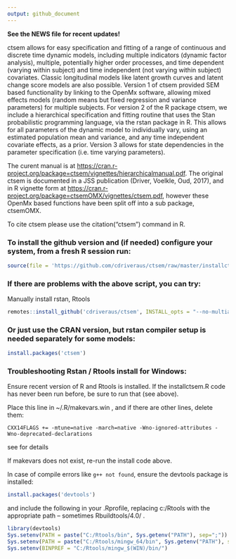 ```yaml
---
output: github_document
---
```


<!-- README.md is generated from README.Rmd. Please edit that file -->

<!-- [![Build Status](https://travis-ci.org/cdriveraus/ctsem.svg?branch=master)](https://travis-ci.org/cdriveraus/ctsem) -->

**See the NEWS file for recent updates!**

ctsem allows for easy specification and fitting of a range of continuous and discrete time dynamic models, including multiple indicators (dynamic factor analysis), multiple, potentially higher order processes, and time dependent (varying within subject) and time independent (not varying within subject) covariates. Classic longitudinal models like latent growth curves and latent change score models are also possible.  Version 1 of ctsem provided SEM based functionality by linking to the OpenMx software, allowing mixed effects models (random means but fixed regression and variance parameters) for multiple subjects. For version 2 of the R package ctsem, we include a hierarchical specification and fitting routine that uses the Stan probabilistic programming language, via the rstan package in R. This allows for all parameters of the dynamic model to individually vary, using an estimated population mean and variance, and any time independent covariate effects, as a prior. Version 3 allows for state dependencies in the parameter specification (i.e. time varying parameters). 

The curent manual is at <https://cran.r-project.org/package=ctsem/vignettes/hierarchicalmanual.pdf>.
The original ctsem is documented in a JSS publication (Driver, Voelkle, Oud, 2017), and in R vignette form at <https://cran.r-project.org/package=ctsemOMX/vignettes/ctsem.pdf>, however these OpenMx based functions have been split off into a sub package, ctsemOMX. 

To cite ctsem please use the citation("ctsem") command in R.

### To install the github version and (if needed) configure your system, from a fresh R session run:
```r
source(file = 'https://github.com/cdriveraus/ctsem/raw/master/installctsem.R')
```

### If there are problems with the above script, you can try:
Manually install rstan, Rtools
```r
remotes::install_github('cdriveraus/ctsem', INSTALL_opts = "--no-multiarch", dependencies = c("Depends", "Imports"))
```

### Or just use the CRAN version, but rstan compiler setup is needed separately for some models:
```r
install.packages('ctsem')
```


### Troubleshooting Rstan / Rtools install for Windows:

Ensure recent version of R and Rtools is installed.
If the installctsem.R code has never been run before, be sure to run that (see above).

Place this line  in ~/.R/makevars.win , and if there are other lines, delete them:

```
CXX14FLAGS += -mtune=native -march=native -Wno-ignored-attributes -Wno-deprecated-declarations
```
see \url{https://discourse.mc-stan.org/t/dealing-with-r-4-0/14586} for details

If makevars does not exist, re-run the install code above.

In case of compile errors like `g++ not found`, ensure the devtools package is installed:

```r
install.packages('devtools')
```

and include the following in your .Rprofile, replacing c:/Rtools with the appropriate path -- sometimes Rbuildtools/4.0/ . 

```r
library(devtools)
Sys.setenv(PATH = paste("C:/Rtools/bin", Sys.getenv("PATH"), sep=";"))
Sys.setenv(PATH = paste("C:/Rtools/mingw_64/bin", Sys.getenv("PATH"), sep=";"))
Sys.setenv(BINPREF = "C:/Rtools/mingw_$(WIN)/bin/")
```
